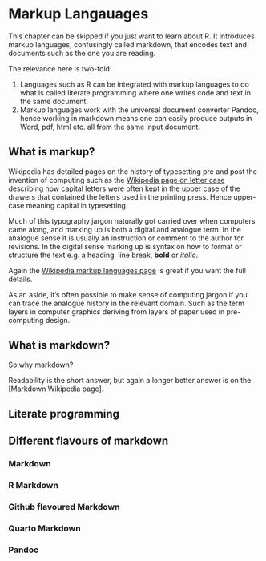 # Markup Langauages

::: {#chapter-summary .callout-important .unnumbered title="Summary" appearance="simple" icon="false"}
This chapter can be skipped if you just want to learn about R. It introduces markup languages, confusingly called markdown, that encodes text and documents such as the one you are reading.

The relevance here is two-fold:

1. Languages such as R can be integrated with markup languages to do what is called literate programming where one writes code and text in the same document.
2. Markup languages work with the universal document converter Pandoc, hence working in markdown means one can easily produce outputs in Word, pdf, html etc. all from the same input document. 
:::

## What is markup?

Wikipedia has detailed pages on the history of typesetting pre and post the invention of computing such as the [Wikipedia page on letter case](https://en.wikipedia.org/wiki/Letter_case) describing how capital letters were often kept in the upper case of the drawers that contained the letters used in the printing press. Hence upper-case meaning capital in typesetting.

Much of this typography jargon naturally got carried over when computers came along, and marking up is both a digital and analogue term. In the analogue sense it is usually an instruction or comment to the author for revisions. In the digital sense marking up is syntax on how to format or structure the text e.g. a heading, line break, **bold** or *italic*. 

Again the [Wikipedia markup languages page](https://en.wikipedia.org/wiki/Markup_language) is great if you want the full details.

::: {.callout-tip .unnumbered appearance="simple" icon="false"}
As an aside, it's often possible to make sense of computing jargon if you can trace
the analogue history in the relevant domain. Such as the term layers in computer graphics deriving from 
layers of paper used in pre-computing design.
:::

## What is markdown?

So why markdown? 

Readability is the short answer, but again a longer better answer is on the 
[Markdown Wikipedia page].




## Literate programming

## Different flavours of markdown

### Markdown

### R Markdown

### Github flavoured Markdown

### Quarto Markdown

### Pandoc
